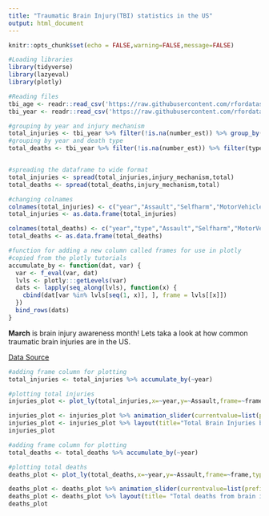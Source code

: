 ```yaml
---
title: "Traumatic Brain Injury(TBI) statistics in the US"
output: html_document
---
```


```r
knitr::opts_chunk$set(echo = FALSE,warning=FALSE,message=FALSE)
```


```r
#Loading libraries
library(tidyverse)
library(lazyeval)
library(plotly)

#Reading files
tbi_age <- readr::read_csv('https://raw.githubusercontent.com/rfordatascience/tidytuesday/master/data/2020/2020-03-24/tbi_age.csv')
tbi_year <- readr::read_csv('https://raw.githubusercontent.com/rfordatascience/tidytuesday/master/data/2020/2020-03-24/tbi_year.csv')

#grouping by year and injury mechanism 
total_injuries <- tbi_year %>% filter(!is.na(number_est)) %>% group_by(year,injury_mechanism) %>% summarize(total=sum(number_est))
#grouping by year and death type
total_deaths <- tbi_year %>% filter(!is.na(number_est)) %>% filter(type=="Deaths") %>% group_by(year,type,injury_mechanism) %>% summarize(total=sum(number_est))


#spreading the dataframe to wide format 
total_injuries <- spread(total_injuries,injury_mechanism,total)
total_deaths <- spread(total_deaths,injury_mechanism,total)

#changing colnames 
colnames(total_injuries) <- c("year","Assault","Selfharm","MotorVehicle_Crashes","Nomechanism", "Other_unintentionalinjury","Unintentional_falls","Unintentionallystruck")
total_injuries <- as.data.frame(total_injuries)

colnames(total_deaths) <- c("year","type","Assault","Selfharm","MotorVehicle_Crashes","Nomechanism", "Other_unintentionalinjury","Unintentional_falls","Unintentionallystruck")
total_deaths <- as.data.frame(total_deaths)

#function for adding a new column called frames for use in plotly 
#copied from the plotly tutorials
accumulate_by <- function(dat, var) {
  var <- f_eval(var, dat)
  lvls <- plotly:::getLevels(var)
  dats <- lapply(seq_along(lvls), function(x) {
    cbind(dat[var %in% lvls[seq(1, x)], ], frame = lvls[[x]])
  })
  bind_rows(dats)
}

```

**March** is brain injury awareness month!
Lets taka a look at how common traumatic brain injuries are in the US.

[Data Source](https://www.cdc.gov/traumaticbraininjury/pdf/TBI-Surveillance-Report-FINAL_508.pdf)

```r

#adding frame column for plotting
total_injuries <- total_injuries %>% accumulate_by(~year)

#plotting total injuries 
injuries_plot <- plot_ly(total_injuries,x=~year,y=~Assault,frame=~frame,type="scatter",mode="plines",name="Assault") %>% add_trace(y=~Selfharm,type="scatter",mode="plines",name="Selfharm") %>% add_trace(y=~MotorVehicle_Crashes,type="scatter",mode="plines",name="Motor Vehicle Crashes") %>% add_trace(y=~Nomechanism,type="scatter",mode="plines",name="No mechanism") %>% add_trace(y=~Other_unintentionalinjury,type="scatter",mode="plines",name="Other unintentinal injury") %>% add_trace(y=~Unintentional_falls,type="scatter",mode="plines",name="Unintentional falls") %>% add_trace(y=~Unintentionallystruck,type="scatter",mode="plines",name="Unintentionally struck")

injuries_plot <- injuries_plot %>% animation_slider(currentvalue=list(prefix="Year "))
injuries_plot <- injuries_plot %>% layout(title="Total Brain Injuries by mechanism") %>% layout(yaxis=list(title="")) %>% layout(xaxis=list(title=""))
injuries_plot
```


```r

#adding frame column for plotting 
total_deaths <- total_deaths %>% accumulate_by(~year)

#plotting total deaths 
deaths_plot <- plot_ly(total_deaths,x=~year,y=~Assault,frame=~frame,type="scatter",mode="plines",name="Assault") %>% add_trace(y=~Selfharm,type="scatter",mode="plines",name="Selfharm") %>% add_trace(y=~MotorVehicle_Crashes,type="scatter",model="plines",name="Motor Vehicle Crashes") %>% add_trace(y=~Nomechanism,type="scatter",model="plines",name="No mechanism") %>% add_trace(y=~Other_unintentionalinjury,type="scatter",model="plines",name="Other unintentinal injury") %>% add_trace(y=~Unintentional_falls,type="scatter",model="plines",name="Unintentional falls") %>% add_trace(y=~Unintentionallystruck,type="scatter",model="plines",name="Unintentionally struck")

deaths_plot <- deaths_plot %>% animation_slider(currentvalue=list(prefix="Year "))
deaths_plot <- deaths_plot %>% layout(title= "Total deaths from brain injuries by mechanism") %>% layout(yaxis=list(title="")) %>% layout(xaxis=list(title=""))
deaths_plot
```

